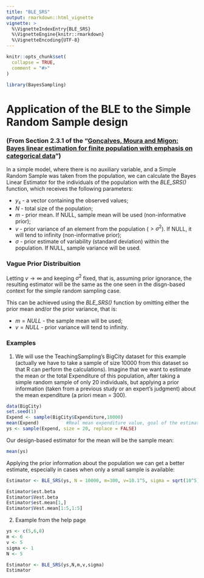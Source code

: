 ```yaml
---
title: "BLE_SRS"
output: rmarkdown::html_vignette
vignette: >
  %\VignetteIndexEntry{BLE_SRS}
  %\VignetteEngine{knitr::rmarkdown}
  %\VignetteEncoding{UTF-8}
---
```


```r
knitr::opts_chunk$set(
  collapse = TRUE,
  comment = "#>"
)
```

```r
library(BayesSampling)
```

# Application of the BLE to the Simple Random Sample design  

### (From Section 2.3.1 of the "[Gonçalves, Moura and Migon: Bayes linear estimation for finite population with emphasis on categorical data](https://www150.statcan.gc.ca/n1/en/catalogue/12-001-X201400111886)") 

In a simple model, where there is no auxiliary variable, and a Simple Random Sample was taken from the population, we can calculate the Bayes Linear Estimator for the individuals of the population with the _BLE_SRS()_ function, which receives the following parameters:  

* $y_s$ - a vector containing the observed values;
* $N$ - total size of the population;
* $m$ - prior mean. If NULL, sample mean will be used (non-informative prior);
* $v$ - prior variance of an element from the population ($> \sigma^2$). If NULL, it will tend to infinity (non-informative prior);
* $\sigma$ - prior estimate of variability (standard deviation) within the population. If NULL, sample variance will be used.


### Vague Prior Distribuition

Letting $v \to \infty$ and keeping $\sigma^2$ fixed, that is, assuming prior ignorance, the resulting estimator will be the same as the one seen in the disgn-based context for the simple random sampling case.\  

This can be achieved using the _BLE_SRS()_ function by omitting either the prior mean and/or the prior variance, that is:

* $m = NULL$ - the sample mean will be used;
* $v = NULL$ - prior variance will tend to infinity.


### Examples

1. We will use the TeachingSampling's BigCity dataset for this example (actually we have to take a sample of size $10000$ from this dataset so that R can perform the calculations). Imagine that we want to estimate the mean or the total Expenditure of this population, after taking a simple random sample of only 20 individuals, but applying a prior information (taken from a previous study or an expert's judgment) about the mean expenditure (a priori mean = $300$).


```r
data(BigCity)
set.seed(1)
Expend <- sample(BigCity$Expenditure,10000)
mean(Expend)          #Real mean expenditure value, goal of the estimation
ys <- sample(Expend, size = 20, replace = FALSE)
```
  
  
Our design-based estimator for the mean will be the sample mean:

```r
mean(ys)
```
  

Applying the prior information about the population we can get a better estimate, especially in cases when only a small sample is available:

```r
Estimator <- BLE_SRS(ys, N = 10000, m=300, v=10.1^5, sigma = sqrt(10^5))

Estimator$est.beta
Estimator$Vest.beta
Estimator$est.mean[1,]
Estimator$Vest.mean[1:5,1:5]
```





2. Example from the help page

```r
ys <- c(5,6,8)
m <- 6
v <- 5
sigma <- 1
N <- 5

Estimator <- BLE_SRS(ys,N,m,v,sigma)
Estimator
```







